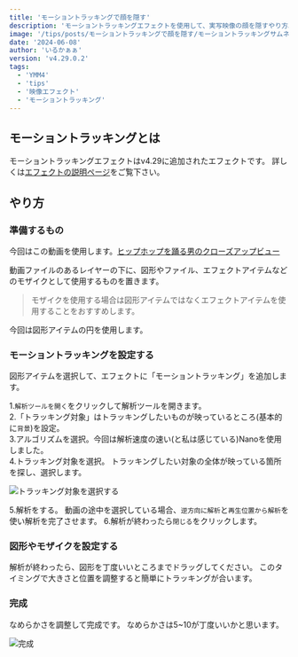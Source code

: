 ---
title: 'モーショントラッキングで顔を隠す'
description: 'モーショントラッキングエフェクトを使用して、実写映像の顔を隠すやり方。'
image: '/tips/posts/モーショントラッキングで顔を隠す/モーショントラッキングサムネイル.png'
date: '2024-06-08'
author: 'いるかぁぁ'
version: 'v4.29.0.2'
tags:
  - 'YMM4'
  - 'tips'
  - '映像エフェクト'
  - 'モーショントラッキング'
---

## モーショントラッキングとは
モーショントラッキングエフェクトはv4.29に追加されたエフェクトです。
詳しくは[エフェクトの説明ページ](https://ymm4-info.net/effects/%E5%90%88%E6%88%90/%E3%83%A2%E3%83%BC%E3%82%B7%E3%83%A7%E3%83%B3%E3%83%88%E3%83%A9%E3%83%83%E3%82%AD%E3%83%B3%E3%82%B0/)をご覧下さい。


## やり方
### 準備するもの
今回はこの動画を使用します。[ヒップホップを踊る男のクローズアップビュー
](https://www.pexels.com/ja-jp/video/2795749/)

動画ファイルのあるレイヤーの下に、図形やファイル、エフェクトアイテムなどのモザイクとして使用するものを置きます。
> モザイクを使用する場合は図形アイテムではなくエフェクトアイテムを使用することをおすすめします。

今回は図形アイテムの円を使用します。

### モーショントラッキングを設定する
図形アイテムを選択して、エフェクトに「モーショントラッキング」を追加します。

1.`解析ツールを開く`をクリックして解析ツールを開きます。  
2.「トラッキング対象」はトラッキングしたいものが映っているところ(基本的に`背景`)を設定。  
3.アルゴリズムを選択。今回は解析速度の速い(と私は感じている)Nanoを使用しました。  
4.トラッキング対象を選択。
トラッキングしたい対象の全体が映っている箇所を探し、選択します。

![トラッキング対象を選択する](/assets/tips/posts/モーショントラッキングで顔を隠す/解析.png)

5.解析をする。
動画の途中を選択している場合、`逆方向に解析`と`再生位置から解析`を使い解析を完了させます。
6.解析が終わったら`閉じる`をクリックします。

### 図形やモザイクを設定する
解析が終わったら、図形を丁度いいところまでドラッグしてください。
このタイミングで大きさと位置を調整すると簡単にトラッキングが合います。

### 完成
なめらかさを調整して完成です。
なめらかさは5~10が丁度いいかと思います。

![完成](/assets/tips/posts/モーショントラッキングで顔を隠す/モーショントラッキング.gif)